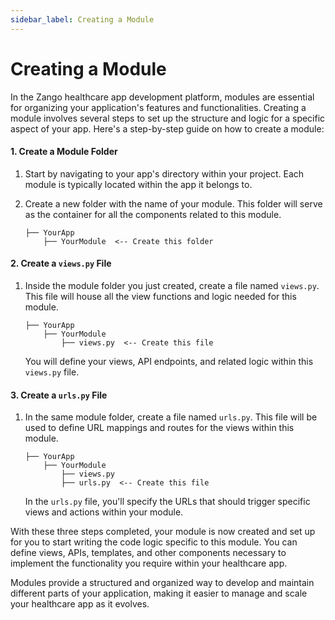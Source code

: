 ```yaml
---
sidebar_label: Creating a Module
---
```


# Creating a Module

In the Zango healthcare app development platform, modules are essential for organizing your application's features and functionalities. Creating a module involves several steps to set up the structure and logic for a specific aspect of your app. Here's a step-by-step guide on how to create a module:

#### 1. Create a Module Folder

1. Start by navigating to your app's directory within your project. Each module is typically located within the app it belongs to.

2. Create a new folder with the name of your module. This folder will serve as the container for all the components related to this module.

   ```
   ├── YourApp
       ├── YourModule  <-- Create this folder
   ```

#### 2. Create a `views.py` File

1. Inside the module folder you just created, create a file named `views.py`. This file will house all the view functions and logic needed for this module.

   ```
   ├── YourApp
       ├── YourModule
           ├── views.py  <-- Create this file
   ```

   You will define your views, API endpoints, and related logic within this `views.py` file.

#### 3. Create a `urls.py` File

1. In the same module folder, create a file named `urls.py`. This file will be used to define URL mappings and routes for the views within this module.

   ```
   ├── YourApp
       ├── YourModule
           ├── views.py
           ├── urls.py  <-- Create this file
   ```

   In the `urls.py` file, you'll specify the URLs that should trigger specific views and actions within your module.

With these three steps completed, your module is now created and set up for you to start writing the code logic specific to this module. You can define views, APIs, templates, and other components necessary to implement the functionality you require within your healthcare app.

Modules provide a structured and organized way to develop and maintain different parts of your application, making it easier to manage and scale your healthcare app as it evolves.